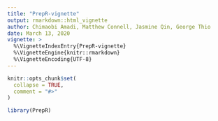 ```yaml
---
title: "PrepR-vignette"
output: rmarkdown::html_vignette
author: Chimaobi Amadi, Matthew Connell, Jasmine Qin, George Thio
date: March 13, 2020
vignette: >
  %\VignetteIndexEntry{PrepR-vignette}
  %\VignetteEngine{knitr::rmarkdown}
  %\VignetteEncoding{UTF-8}
---
```


```r
knitr::opts_chunk$set(
  collapse = TRUE,
  comment = "#>"
)
```

```r
library(PrepR)
```
